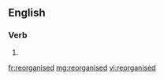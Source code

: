 ==English==

===Verb===
{{head|en}}

# {{en-past of|reorganise}}

[[fr:reorganised]]
[[mg:reorganised]]
[[vi:reorganised]]